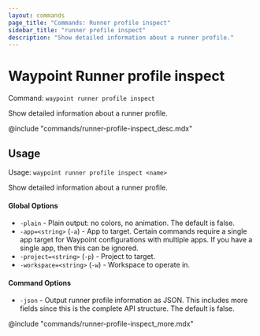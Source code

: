 ```yaml
---
layout: commands
page_title: "Commands: Runner profile inspect"
sidebar_title: "runner profile inspect"
description: "Show detailed information about a runner profile."
---
```


# Waypoint Runner profile inspect

Command: `waypoint runner profile inspect`

Show detailed information about a runner profile.

@include "commands/runner-profile-inspect_desc.mdx"

## Usage

Usage: `waypoint runner profile inspect <name>`


  Show detailed information about a runner profile.

#### Global Options

- `-plain` - Plain output: no colors, no animation. The default is false.
- `-app=<string>` (`-a`) - App to target. Certain commands require a single app target for Waypoint configurations with multiple apps. If you have a single app, then this can be ignored.
- `-project=<string>` (`-p`) - Project to target.
- `-workspace=<string>` (`-w`) - Workspace to operate in.

#### Command Options

- `-json` - Output runner profile information as JSON. This includes more fields since this is the complete API structure. The default is false.

@include "commands/runner-profile-inspect_more.mdx"
